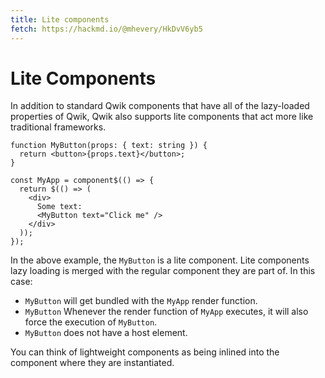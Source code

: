 ```yaml
---
title: Lite components
fetch: https://hackmd.io/@mhevery/HkDvV6yb5
---
```


# Lite Components

In addition to standard Qwik components that have all of the lazy-loaded properties of Qwik, Qwik also supports lite components that act more like traditional frameworks.

```tsx
function MyButton(props: { text: string }) {
  return <button>{props.text}</button>;
}

const MyApp = component$(() => {
  return $(() => (
    <div>
      Some text:
      <MyButton text="Click me" />
    </div>
  ));
});
```

In the above example, the `MyButton` is a lite component. Lite components lazy loading is merged with the regular component they are part of. In this case:

- `MyButton` will get bundled with the `MyApp` render function.
- `MyButton` Whenever the render function of `MyApp` executes, it will also force the execution of `MyButton`.
- `MyButton` does not have a host element.

You can think of lightweight components as being inlined into the component where they are instantiated.
